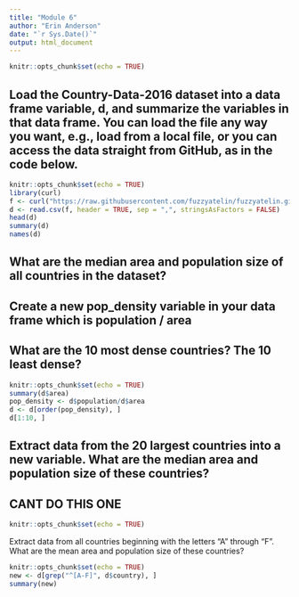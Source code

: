 ```yaml
---
title: "Module 6"
author: "Erin Anderson"
date: "`r Sys.Date()`"
output: html_document
---
```


```r
knitr::opts_chunk$set(echo = TRUE)
```
## Load the Country-Data-2016 dataset into a data frame variable, d, and summarize the variables in that data frame. You can load the file any way you want, e.g., load from a local file, or you can access the data straight from GitHub, as in the code below.
```r
knitr::opts_chunk$set(echo = TRUE)
library(curl)
f <- curl("https://raw.githubusercontent.com/fuzzyatelin/fuzzyatelin.github.io/master/AN588_Fall23/Country-Data-2016.csv")
d <- read.csv(f, header = TRUE, sep = ",", stringsAsFactors = FALSE)
head(d)
summary(d)
names(d)
```
## What are the median area and population size of all countries in the dataset?
## Create a new pop_density variable in your data frame which is population / area
## What are the 10 most dense countries? The 10 least dense?
```r
knitr::opts_chunk$set(echo = TRUE)
summary(d$area)
pop_density <- d$population/d$area
d <- d[order(pop_density), ]
d[1:10, ]

```
## Extract data from the 20 largest countries into a new variable. What are the median area and population size of these countries?
## CANT DO THIS ONE
```r
knitr::opts_chunk$set(echo = TRUE)

```

Extract data from all countries beginning with the letters “A” through “F”. What are the mean area and population size of these countries?
```r
knitr::opts_chunk$set(echo = TRUE)
new <- d[grep("^[A-F]", d$country), ]
summary(new)
```
